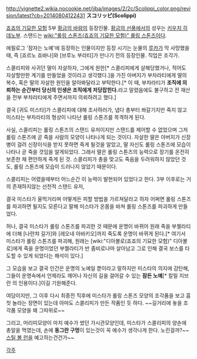 http://vignette2.wikia.nocookie.net/jjba/images/2/2c/Scolippi_color.png/revision/latest?cb=20140804122431
'''スコリッピ(Scolippi)'''

[[죠죠의 기묘한 모험]] 5부 [[황금의 바람]]의 등장인물. [[황금의 선풍]]에서의 성우는 [[키우치 히데노부]]. 스탠드는 [[wiki:"롤링 스톤즈(죠죠의 기묘한 모험)" 롤링 스톤즈]]이다. 

에필로그 '잠자는 노예'에 등장하는 인물이지만 등장 시기는 눈물의 [[루카]]가 막 사망했을 때, 즉 [죠르노 죠바나]와 [브루노 부라티]가 만나기 전의 등장인물. 직업은 조각가.

스콜리피와 사귀던 딸이 자살하자, 그에게 원한[* 스콜리피에게 살해당했거나, 적어도 자살할만한 계기를 만들었을 것이라고 생각했다.]을 가진 아버지가 부차라티에게 딸의 복수, 혹은 딸의 자살한 원인을 알아봐달라고 부탁한다.[* 이 때, 부차라티가 '''조직에 의뢰하는 순간부터 당신의 인생은 조직에게 저당잡힌다.'''라고 말렸음에도 불구하고 전 재산을 전부 부차라티에게 주면서까지 의뢰하려고 했다.]

결국 [귀도 미스타]가 스콜리피에 대해 조사하러가, 냅다 총부터 쏴갈기지만 죽지 않고 미스타는 부차라티의 형상이 나타난 롤링 스톤즈를 목격하게 된다.

사실, 스콜리피는 롤링 스톤즈의 스탠드 유저이지만 스탠드를 제어할 수 없었으며 그저 롤링 스톤즈에 곧 죽을 사람의 모양이 나타나게 되는 것이다. 자살한 딸은 아버지가 신장병이 걸려 신장이식을 받지 못하면 죽게 될것을 알았고, 딸 자신도 롤링 스톤즈에 모습이 나타나 곧 죽을 것임을 알게되었다. 그래서 딸은 롤링 스톤즈의 능력으로 장기를 온전히 보존한 채 편안하게 죽게 된 것. 스콜리피가 총을 맞고도 죽음을 두려워하지 않았던 것도, 롤링 스톤즈에 모습이 드러나지 않았기 때문이다. 

스콜리피는 어렸을때부터 어느순간 이 능력이 발현되어 있었다고 한다. 3부 이후로는 거의 존재하지않는 선천적 스탠드 유저,

결국 미스타가 울먹거리며 어떻게든 피할 방법을 가르쳐달라고 하자 어쩌면 롤링 스톤즈를 파괴하면 될지도 모른다고 말해 미스타가 온몸을 바쳐 롤링 스톤즈를 파괴하게 만들었다. 

허나, 결국 미스타가 롤링 스톤즈를 파괴한 것 때문에 운명이 바뀌어 원래 죽을 부첼라티에 더해 [나란챠 길가]와 [레오네 아바키오]까지 죽도록 운명이 바뀌게 된다.[* 여기서 미스타가 롤링 스톤즈를 파괴해, 원래는 [wiki:"디아볼로(죠죠의 기묘한 모험)" 디아볼로]에게 죽을 운명이었던 부첼라티가 반 좀비로나마 살아남고 그로 인해 결국 보스를 타도할 수 있게 되었다는 해석이 있다.]

그 모습을 보고 결국 인간은 운명의 노예일 뿐이라고 말하지만 미스타의 의지에 감탄해, 그들이 운명속에서 언제라도 깨어나 자신의 길을 걸어갈 수 있는 '''잠든 노예'''[* 칼릴 지브란 의 인용이다.]이길 기원해준다.

여담이지만, 그 이후 다시 최종전 직후에 미스타가 롤링 스톤즈 모양의 조각품을 보고 흠칫 놀라는 장면이 있는데 아마도 스콜리피가 만든 작품인 듯 하다. ~~길거리에 놓을 조각품 모양을 왜 그따위로~~

그리고, 머리띠모양이 마치 예수가 썼던 가시관모양인데, 미스타가 스콜리피의 양손에 총알을 먹였는데, 손에 '''동그란 구멍'''이 있는것이 꼭 예수가 생각나게 한다. 노린걸까?~~[[스틸 볼 런]]을 예고하는건건가~~

[[각주]]
